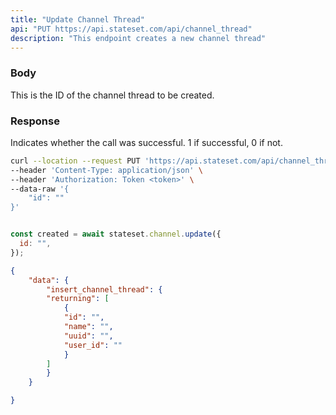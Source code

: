```yaml
---
title: "Update Channel Thread"
api: "PUT https://api.stateset.com/api/channel_thread"
description: "This endpoint creates a new channel thread"
---
```


### Body

<ParamField body="id" type="string">
  This is the ID of the channel thread to be created.
</ParamField>

### Response

<ResponseField name="success" type="number">
  Indicates whether the call was successful. 1 if successful, 0 if not.
</ResponseField>

<RequestExample>

```bash cURL
curl --location --request PUT 'https://api.stateset.com/api/channel_thread' \
--header 'Content-Type: application/json' \
--header 'Authorization: Token <token>' \
--data-raw '{
    "id": ""
}'
```

```javascript Node.js

const created = await stateset.channel.update({
  id: "",
});

```

</RequestExample>

<ResponseExample>

```json Response
{
    "data": {
        "insert_channel_thread": {
        "returning": [
            {
            "id": "",
            "name": "",
            "uuid": "",
            "user_id": ""
            }
        ]
        }
    }

}
```

</ResponseExample>
